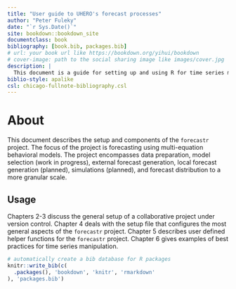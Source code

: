 ```yaml
---
title: "User guide to UHERO's forecast processes"
author: "Peter Fuleky"
date: "`r Sys.Date()`"
site: bookdown::bookdown_site
documentclass: book
bibliography: [book.bib, packages.bib]
# url: your book url like https://bookdown.org/yihui/bookdown
# cover-image: path to the social sharing image like images/cover.jpg
description: |
  This document is a guide for setting up and using R for time series modeling.
biblio-style: apalike
csl: chicago-fullnote-bibliography.csl
---
```


# About

This document describes the setup and components of the `forecastr` project. The focus of the project is forecasting using multi-equation behavioral models. The project encompasses data preparation, model selection (work in progress), external forecast generation, local forecast generation (planned), simulations (planned), and forecast distribution to a more granular scale.

## Usage

Chapters 2-3 discuss the general setup of a collaborative project under version control. Chapter 4 deals with the setup file that configures the most general aspects of the `forecastr` project. Chapter 5 describes user defined helper functions for the `forecastr` project. Chapter 6 gives examples of best practices for time series manipulation.

```r
# automatically create a bib database for R packages
knitr::write_bib(c(
  .packages(), 'bookdown', 'knitr', 'rmarkdown'
), 'packages.bib')
```
